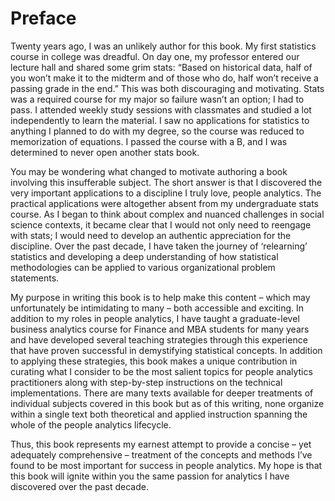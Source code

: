 # Preface {-}

Twenty years ago, I was an unlikely author for this book. My first statistics course in college was dreadful. On day one, my professor entered our lecture hall and shared some grim stats: "Based on historical data, half of you won't make it to the midterm and of those who do, half won't receive a passing grade in the end." This was both discouraging and motivating. Stats was a required course for my major so failure wasn't an option; I had to pass. I attended weekly study sessions with classmates and studied a lot independently to learn the material. I saw no applications for statistics to anything I planned to do with my degree, so the course was reduced to memorization of equations. I passed the course with a B, and I was determined to never open another stats book.

You may be wondering what changed to motivate authoring a book involving this insufferable subject. The short answer is that I discovered the very important applications to a discipline I truly love, people analytics. The practical applications were altogether absent from my undergraduate stats course. As I began to think about complex and nuanced challenges in social science contexts, it became clear that I would not only need to reengage with stats; I would need to develop an authentic appreciation for the discipline. Over the past decade, I have taken the journey of 'relearning' statistics and developing a deep understanding of how statistical methodologies can be applied to various organizational problem statements.

My purpose in writing this book is to help make this content -- which may unfortunately be intimidating to many -- both accessible and exciting. In addition to my roles in people analytics, I have taught a graduate-level business analytics course for Finance and MBA students for many years and have developed several teaching strategies through this experience that have proven successful in demystifying statistical concepts. In addition to applying these strategies, this book makes a unique contribution in curating what I consider to be the most salient topics for people analytics practitioners along with step-by-step instructions on the technical implementations. There are many texts available for deeper treatments of individual subjects covered in this book but as of this writing, none organize within a single text both theoretical and applied instruction spanning the whole of the people analytics lifecycle.

Thus, this book represents my earnest attempt to provide a concise -- yet adequately comprehensive -- treatment of the concepts and methods I've found to be most important for success in people analytics. My hope is that this book will ignite within you the same passion for analytics I have discovered over the past decade.